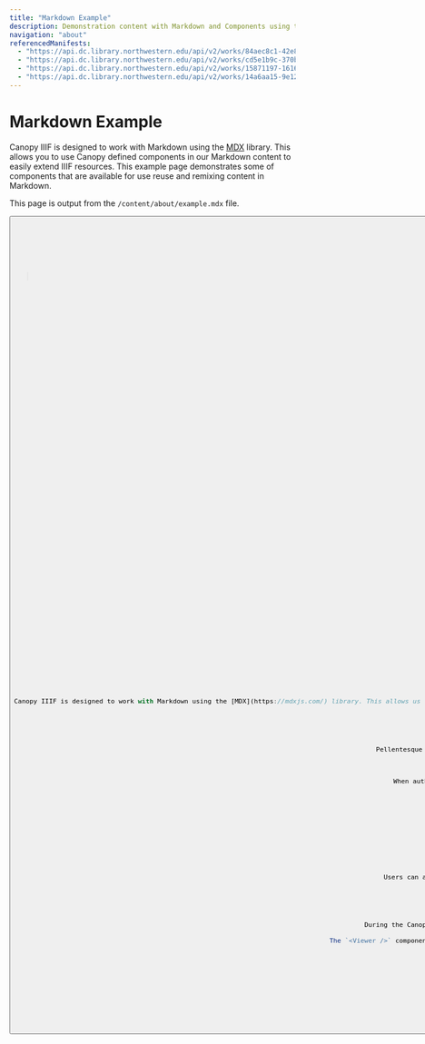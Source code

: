 ```yaml
---
title: "Markdown Example"
description: Demonstration content with Markdown and Components using the MDX library
navigation: "about"
referencedManifests:
  - "https://api.dc.library.northwestern.edu/api/v2/works/84aec8c1-42e8-4e2c-a6b2-1c7e3790217f?as=iiif"
  - "https://api.dc.library.northwestern.edu/api/v2/works/cd5e1b9c-370b-40e5-b3d9-defc1d8e0777?as=iiif"
  - "https://api.dc.library.northwestern.edu/api/v2/works/15871197-1616-4c37-9257-b0ad0dc5ab30?as=iiif"
  - "https://api.dc.library.northwestern.edu/api/v2/works/14a6aa15-9e12-47a7-9617-91f430d4f47b?as=iiif"
---
```


# Markdown Example

Canopy IIIF is designed to work with Markdown using the [MDX](https://mdxjs.com/) library. This allows you to use Canopy defined components in our Markdown content to easily extend IIIF resources.
This example page demonstrates some of components that are available for use reuse and remixing content in Markdown.

This page is output from the `/content/about/example.mdx` file.

<ButtonWrapper>
  <Button
    children="Read Markdown Guide"
    href="https://canopy-iiif.github.io/docs/create-markdown-content"
    target="_blank"
    buttonType="primary"
  />
</ButtonWrapper>

## Example Markdown

Using generated Latin, a sample blockquote and paragraph is included below.

> Aenean viverra quam sit amet sapien tempor, vel sagittis velit ultricies. In imperdiet posuere risus non sodales. Mauris posuere elit a lectus vehicula, nec ullamcorper metus aliquam. Lorem ipsum dolor sit amet, consectetur adipiscing elit.

Pellentesque et scelerisque tellus, nec vehicula nisi. Mauris auctor nisl non bibendum varius. Donec nec pretium leo. Sed ut sapien metus. Nullam elementum est leo, ac ornare ipsum accumsan id. Sed nec metus sed lacus fringilla feugiat. Nulla ut nunc sem. Ut efficitur tincidunt mi. Curabitur sed dapibus ex.

## Referencing Manifests

When authoring markdown content, users can reference IIIF Manifests in front matter. The referenced items can be output using the `<ReferencedItems />` component and will be rendered in a grid format. A link will automatically be created between the referenced item and the referencing content page.

<ReferencedItems />

## Inserting a IIIF Viewer

Users authoring content can bring a pan-zoom compatible IIIF Viewer into their content by using the `<Viewer />` component. The viewer will automatically be sized to the width of the content container.

<Viewer iiifContent="https://api.dc.library.northwestern.edu/api/v2/works/cd5e1b9c-370b-40e5-b3d9-defc1d8e0777?as=iiif" />

## Inserting a Card

Users can also add a figure representing a Manifest to their content by using the `<Card />` component. The figure will include a rendered thumbnail for the Manifest, the label, and a link to the respective `/work` page. A Card does not create automatic linking from a `/work` page back to content pages.

<Card iiifContent="https://api.dc.library.northwestern.edu/api/v2/works/19efac1e-5e79-471c-89c2-a60a775562ce?as=iiif" />

## Leveraging Facets

During the Canopy build process, new IIIF Collections are automatically generated from the source IIIF Collection. These new collections are faceted by the metadata fields that are defined in the Canopy configuration file. The faceted collections are available at the URL pattern `/api/facet/{label}/{value}.json`.

The `<Viewer />` component can be used to display a faceted IIIF Collection by passing the URL of the faceted collection to the `iiifContent` prop. In this example we are passing the relative URL of the faceted collection for the `date` field with the value `1910` for the path `/api/facet/date/1910.json` to the `iiifContent` prop.

### Viewer Component

<Viewer iiifContent="https://canopy-iiif.github.io/canopy-iiif/api/facet/date/1910.json" />

### Slider Component

These can alternatively be rendered in `<Slider />` component.

<Slider iiifContent="https://canopy-iiif.github.io/canopy-iiif/api/facet/date/1910.json" />

## Example MDX

```jsx
---
title: "Markdown Example"
navigation: "about"
referencedManifests:
  - "https://api.dc.library.northwestern.edu/api/v2/works/84aec8c1-42e8-4e2c-a6b2-1c7e3790217f?as=iiif"
  - "https://api.dc.library.northwestern.edu/api/v2/works/cd5e1b9c-370b-40e5-b3d9-defc1d8e0777?as=iiif"
  - "https://api.dc.library.northwestern.edu/api/v2/works/15871197-1616-4c37-9257-b0ad0dc5ab30?as=iiif"
  - "https://api.dc.library.northwestern.edu/api/v2/works/14a6aa15-9e12-47a7-9617-91f430d4f47b?as=iiif"
---

# Markdown Example

Canopy IIIF is designed to work with Markdown using the [MDX](https://mdxjs.com/) library. This allows us to use React components in our Markdown content. This example page demonstrates the various components that are available for use in Markdown content, front matter, and compatible Canopy components that can augment and create links betwen your Markdown content and the IIIF Manifests contained in your source IIIF Collection. This page is output from the `/content/about/example.mdx` file.

Using generated Latin, a sample blockquote and paragraph is included below.

> Aenean viverra quam sit amet sapien tempor, vel sagittis velit ultricies. In imperdiet posuere risus non sodales. Mauris posuere elit a lectus vehicula, nec ullamcorper metus aliquam. Lorem ipsum dolor sit amet, consectetur adipiscing elit.

Pellentesque et scelerisque tellus, nec vehicula nisi. Mauris auctor nisl non bibendum varius. Donec nec pretium leo. Sed ut sapien metus. Nullam elementum est leo, ac ornare ipsum accumsan id. Sed nec metus sed lacus fringilla feugiat. Nulla ut nunc sem. Ut efficitur tincidunt mi. Curabitur sed dapibus ex.

## Referencing Manifests

When authoring markdown content, users can reference IIIF Manifests in front matter. The referenced items can be output using the `<ReferencedItems />` component and will be rendered in a grid format. A link will automatically be created between the referenced item and the referencing content page.

<ReferencedItems />

## Inserting a IIIF Viewer

Users authoring content can bring a pan-zoom compatible IIIF Viewer into their content by using the `<Viewer />` component. The viewer will automatically be sized to the width of the content container.

<Viewer iiifContent="https://api.dc.library.northwestern.edu/api/v2/works/cd5e1b9c-370b-40e5-b3d9-defc1d8e0777?as=iiif" />

## Inserting a Card

Users can also add a figure representing a Manifest to their content by using the `<Card />` component. The figure will include a rendered thumbnail for the Manifest, the label, and a link to the respective `/work` page. A Card does not create automatic linking from a `/work` page back to content pages.

<Card iiifContent="https://api.dc.library.northwestern.edu/api/v2/works/19efac1e-5e79-471c-89c2-a60a775562ce?as=iiif" />

## Leveraging Facets

During the Canopy build process, new IIIF Collections are automatically generated from the source IIIF Collection. These new collections are faceted by the metadata fields that are defined in the Canopy configuration file. The faceted collections are available at the URL pattern `/api/facet/{label}/{value}.json`.

The `<Viewer />` component can be used to display a faceted IIIF Collection by passing the URL of the faceted collection to the `iiifContent` prop. In this example we are passing the relative URL of the faceted collection for the `date` field with the value `1910` for the path `/api/facet/date/1910.json` to the `iiifContent` prop.

### Viewer Component

<Viewer iiifContent="/api/facet/date/1910.json" />

### Slider Component

These can alternatively be rendered in `<Slider />` component.

<Slider iiifContent="/api/facet/date/1910.json" />
```
